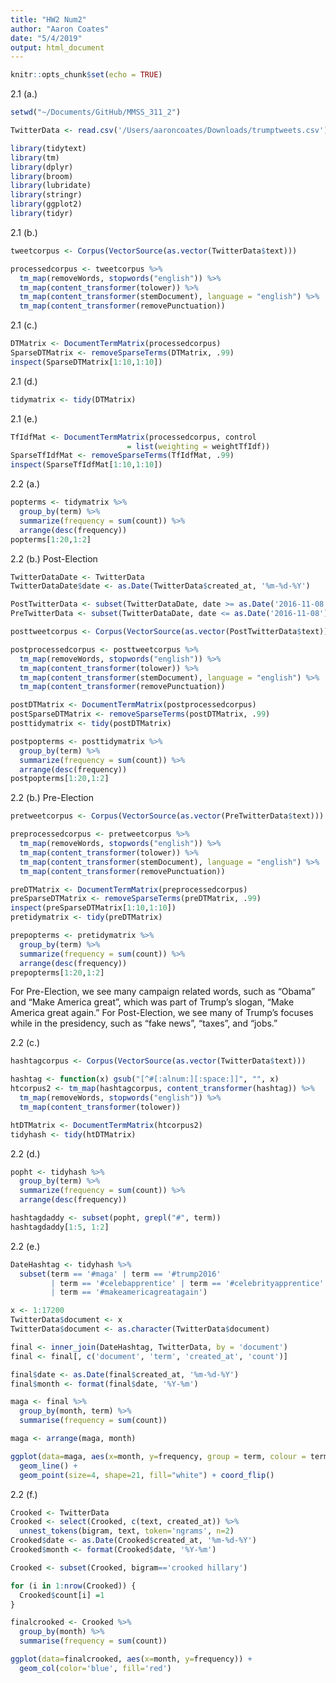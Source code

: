 ```yaml
---
title: "HW2 Num2"
author: "Aaron Coates"
date: "5/4/2019"
output: html_document
---
```


```r
knitr::opts_chunk$set(echo = TRUE)
```

2.1 (a.)
```r
setwd("~/Documents/GitHub/MMSS_311_2")

TwitterData <- read.csv('/Users/aaroncoates/Downloads/trumptweets.csv')

library(tidytext)
library(tm)
library(dplyr)
library(broom)
library(lubridate)
library(stringr)
library(ggplot2)
library(tidyr)
```

2.1 (b.)
```r
tweetcorpus <- Corpus(VectorSource(as.vector(TwitterData$text)))

processedcorpus <- tweetcorpus %>%
  tm_map(removeWords, stopwords("english")) %>%
  tm_map(content_transformer(tolower)) %>%
  tm_map(content_transformer(stemDocument), language = "english") %>%
  tm_map(content_transformer(removePunctuation))
```

2.1 (c.)
```r
DTMatrix <- DocumentTermMatrix(processedcorpus)
SparseDTMatrix <- removeSparseTerms(DTMatrix, .99)
inspect(SparseDTMatrix[1:10,1:10])
```

2.1 (d.)
```r
tidymatrix <- tidy(DTMatrix)
```

2.1 (e.)
```r
TfIdfMat <- DocumentTermMatrix(processedcorpus, control
                          = list(weighting = weightTfIdf))
SparseTfIdfMat <- removeSparseTerms(TfIdfMat, .99)
inspect(SparseTfIdfMat[1:10,1:10])
```

2.2 (a.)
```r
popterms <- tidymatrix %>%
  group_by(term) %>%
  summarize(frequency = sum(count)) %>%
  arrange(desc(frequency))
popterms[1:20,1:2]
```

2.2 (b.) Post-Election
```r
TwitterDataDate <- TwitterData
TwitterDataDate$date <- as.Date(TwitterData$created_at, '%m-%d-%Y')

PostTwitterData <- subset(TwitterDataDate, date >= as.Date('2016-11-08'))
PreTwitterData <- subset(TwitterDataDate, date <= as.Date('2016-11-08'))

posttweetcorpus <- Corpus(VectorSource(as.vector(PostTwitterData$text)))

postprocessedcorpus <- posttweetcorpus %>%
  tm_map(removeWords, stopwords("english")) %>%
  tm_map(content_transformer(tolower)) %>%
  tm_map(content_transformer(stemDocument), language = "english") %>%
  tm_map(content_transformer(removePunctuation))

postDTMatrix <- DocumentTermMatrix(postprocessedcorpus)
postSparseDTMatrix <- removeSparseTerms(postDTMatrix, .99)
posttidymatrix <- tidy(postDTMatrix)

postpopterms <- posttidymatrix %>%
  group_by(term) %>%
  summarize(frequency = sum(count)) %>%
  arrange(desc(frequency))
postpopterms[1:20,1:2]
```

2.2 (b.) Pre-Election
```r
pretweetcorpus <- Corpus(VectorSource(as.vector(PreTwitterData$text)))

preprocessedcorpus <- pretweetcorpus %>%
  tm_map(removeWords, stopwords("english")) %>%
  tm_map(content_transformer(tolower)) %>%
  tm_map(content_transformer(stemDocument), language = "english") %>%
  tm_map(content_transformer(removePunctuation))

preDTMatrix <- DocumentTermMatrix(preprocessedcorpus)
preSparseDTMatrix <- removeSparseTerms(preDTMatrix, .99)
inspect(preSparseDTMatrix[1:10,1:10])
pretidymatrix <- tidy(preDTMatrix)

prepopterms <- pretidymatrix %>%
  group_by(term) %>%
  summarize(frequency = sum(count)) %>%
  arrange(desc(frequency))
prepopterms[1:20,1:2]
```
For Pre-Election, we see many campaign related words, such as "Obama" and "Make America great", which was part of Trump's slogan, "Make America great again." For Post-Election, we see many of Trump's focuses while in the presidency, such as "fake news", "taxes", and "jobs."

2.2 (c.)
```r
hashtagcorpus <- Corpus(VectorSource(as.vector(TwitterData$text)))

hashtag <- function(x) gsub("[^#[:alnum:][:space:]]", "", x)
htcorpus2 <- tm_map(hashtagcorpus, content_transformer(hashtag)) %>%
  tm_map(removeWords, stopwords("english")) %>%
  tm_map(content_transformer(tolower))

htDTMatrix <- DocumentTermMatrix(htcorpus2)
tidyhash <- tidy(htDTMatrix)
```

2.2 (d.)
```r
popht <- tidyhash %>%
  group_by(term) %>%
  summarize(frequency = sum(count)) %>%
  arrange(desc(frequency))

hashtagdaddy <- subset(popht, grepl("#", term))
hashtagdaddy[1:5, 1:2]
```

2.2 (e.)
```r
DateHashtag <- tidyhash %>%
  subset(term == '#maga' | term == '#trump2016'
         | term == '#celebapprentice' | term == '#celebrityapprentice'
         | term == '#makeamericagreatagain')

x <- 1:17200
TwitterData$document <- x
TwitterData$document <- as.character(TwitterData$document)

final <- inner_join(DateHashtag, TwitterData, by = 'document')
final <- final[, c('document', 'term', 'created_at', 'count')]

final$date <- as.Date(final$created_at, '%m-%d-%Y')
final$month <- format(final$date, '%Y-%m')

maga <- final %>%
  group_by(month, term) %>%
  summarise(frequency = sum(count))

maga <- arrange(maga, month)
```

```r
ggplot(data=maga, aes(x=month, y=frequency, group = term, colour = term)) +
  geom_line() +
  geom_point(size=4, shape=21, fill="white") + coord_flip()
```

2.2 (f.)
```r
Crooked <- TwitterData
Crooked <- select(Crooked, c(text, created_at)) %>%
  unnest_tokens(bigram, text, token='ngrams', n=2)
Crooked$date <- as.Date(Crooked$created_at, '%m-%d-%Y')
Crooked$month <- format(Crooked$date, '%Y-%m')

Crooked <- subset(Crooked, bigram=='crooked hillary')

for (i in 1:nrow(Crooked)) {
  Crooked$count[i] =1
}

finalcrooked <- Crooked %>%
  group_by(month) %>%
  summarise(frequency = sum(count))
```

```r
ggplot(data=finalcrooked, aes(x=month, y=frequency)) +
  geom_col(color='blue', fill='red') 
```


